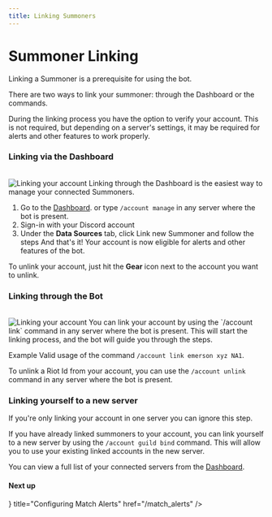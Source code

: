 ```yaml
---
title: Linking Summoners
---
```



# Summoner Linking

Linking a Summoner is a prerequisite for using the bot. 

There are two ways to link your summoner: through the Dashboard or the commands.

<Callout>During the linking process you have the option to verify your account. This is not required, but depending on a server's settings, it may be required for alerts and other features to work properly.</Callout>

### Linking via the Dashboard
<br/>
<img src="images/linking-accounts/example-dashboard-2.png" alt="Linking your account" width={800} height={800} />
Linking through the Dashboard is the easiest way to manage your connected Summoners.

1. Go to the [Dashboard](https://dorans.bot/dashboard/data-sources). or type `/account manage` in any server where the bot is present.
2. Sign-in with your Discord account 
3. Under the **Data Sources** tab, click Link new Summoner and follow the steps
And that's it! Your account is now eligible for alerts and other features of the bot.

To unlink your account, just hit the **Gear** icon next to the account you want to unlink.


### Linking through the Bot
<br/>
<img src="images/linking-accounts/example-link.png" alt="Linking your account" width={800} height={800} />
You can link your account by using the `/account link` command in any server where the bot is present. This will start the linking process, and the bot will guide you through the steps.

<Callout type='info'>Example Valid usage of the command `/account link emerson xyz NA1`.</Callout>

To unlink a Riot Id from your account, you can use the `/account unlink` command in any server where the bot is present.

### Linking yourself to a new server
<Callout type="warning">If you're only linking your account in one server you can ignore this step. </Callout>

If you have already linked summoners to your account, you can link yourself to a new server by using the `/account guild bind` command. This will allow you to use your existing linked accounts in the new server.

You can view a full list of your connected servers from the [Dashboard](https://dorans.bot/dashboard/data-sources).

#### Next up
<Cards>
 <Cards.Card
 icon={<Bell/>}
 title="Configuring Match Alerts"
 href="/match_alerts"
 />
 </Cards>

 